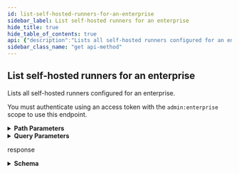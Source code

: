 ```yaml
---
id: list-self-hosted-runners-for-an-enterprise
sidebar_label: List self-hosted runners for an enterprise
hide_title: true
hide_table_of_contents: true
api: {"description":"Lists all self-hosted runners configured for an enterprise.\n\nYou must authenticate using an access token with the `admin:enterprise` scope to use this endpoint.","externalDocs":{"description":"API method documentation","url":"https://docs.github.com/rest/reference/enterprise-admin#list-self-hosted-runners-for-an-enterprise"},"operationId":"enterprise-admin/list-self-hosted-runners-for-enterprise","parameters":[{"description":"The slug version of the enterprise name. You can also substitute this value with the enterprise id.","in":"path","name":"enterprise","required":true,"schema":{"type":"string"}},{"description":"Results per page (max 100).","in":"query","name":"per_page","schema":{"default":30,"type":"integer"}},{"description":"Page number of the results to fetch.","in":"query","name":"page","schema":{"default":1,"type":"integer"}}],"responses":{"200":{"content":{"application/json":{"examples":{"default":{"value":{"runners":[{"busy":true,"id":23,"labels":[{"id":5,"name":"self-hosted","type":"read-only"},{"id":7,"name":"X64","type":"read-only"},{"id":11,"name":"Linux","type":"read-only"}],"name":"linux_runner","os":"linux","status":"online"},{"busy":false,"id":24,"labels":[{"id":5,"name":"self-hosted","type":"read-only"},{"id":7,"name":"X64","type":"read-only"},{"id":20,"name":"macOS","type":"read-only"},{"id":21,"name":"no-gpu","type":"custom"}],"name":"mac_runner","os":"macos","status":"offline"}],"total_count":2}}},"schema":{"properties":{"runners":{"items":{"description":"A self hosted runner","properties":{"busy":{"type":"boolean"},"id":{"description":"The id of the runner.","example":5,"type":"integer"},"labels":{"items":{"properties":{"id":{"description":"Unique identifier of the label.","type":"integer"},"name":{"description":"Name of the label.","type":"string"},"type":{"description":"The type of label. Read-only labels are applied automatically when the runner is configured.","enum":["read-only","custom"],"type":"string"}},"type":"object"},"type":"array"},"name":{"description":"The name of the runner.","example":"iMac","type":"string"},"os":{"description":"The Operating System of the runner.","example":"macos","type":"string"},"status":{"description":"The status of the runner.","example":"online","type":"string"}},"required":["id","name","os","status","busy","labels"],"title":"Self hosted runners","type":"object"},"type":"array"},"total_count":{"type":"number"}},"type":"object"}}},"description":"response","headers":{"Link":{"example":"<https://api.github.com/resource?page=2>; rel=\"next\", <https://api.github.com/resource?page=5>; rel=\"last\"","schema":{"type":"string"}}}}},"tags":["enterprise-admin"],"x-github":{"category":"enterprise-admin","enabledForGitHubApps":false,"githubCloudOnly":false,"previews":[],"subcategory":"actions"},"method":"get","path":"/enterprises/{enterprise}/actions/runners","servers":[{"url":"https://api.github.com"}],"info":{"contact":{"name":"Support","url":"https://support.github.com/contact"},"description":"GitHub's v3 REST API.","license":{"name":"MIT","url":"https://spdx.org/licenses/MIT"},"termsOfService":"https://docs.github.com/articles/github-terms-of-service","title":"GitHub v3 REST API","version":"1.1.4","x-apisguru-categories":["collaboration","developer_tools"],"x-logo":{"url":"https://twitter.com/github/profile_image?size=original"},"x-origin":[{"format":"openapi","url":"https://raw.githubusercontent.com/github/rest-api-description/main/descriptions/api.github.com/api.github.com.json","version":"3.0"}],"x-providerName":"github.com"},"postman":{"name":"List self-hosted runners for an enterprise","description":{"content":"Lists all self-hosted runners configured for an enterprise.\n\nYou must authenticate using an access token with the `admin:enterprise` scope to use this endpoint.","type":"text/plain"},"url":{"path":["enterprises",":enterprise","actions","runners"],"host":["{{baseUrl}}"],"query":[{"disabled":false,"description":{"content":"Results per page (max 100).","type":"text/plain"},"key":"per_page","value":""},{"disabled":false,"description":{"content":"Page number of the results to fetch.","type":"text/plain"},"key":"page","value":""}],"variable":[{"disabled":false,"description":{"content":"(Required) The slug version of the enterprise name. You can also substitute this value with the enterprise id.","type":"text/plain"},"type":"any","value":"","key":"enterprise"}]},"header":[{"key":"Accept","value":"application/json"}],"method":"GET"}}
sidebar_class_name: "get api-method"
---
```



## List self-hosted runners for an enterprise



Lists all self-hosted runners configured for an enterprise.

You must authenticate using an access token with the `admin:enterprise` scope to use this endpoint.

<details style={{"marginBottom":"1rem"}}><summary style={{}}><strong>Path Parameters</strong></summary><div><ul><ParamsItem className={"paramsItem"} param={{"description":"The slug version of the enterprise name. You can also substitute this value with the enterprise id.","in":"path","name":"enterprise","required":true,"schema":{"type":"string"}}}></ParamsItem></ul></div></details><details style={{"marginBottom":"1rem"}}><summary style={{}}><strong>Query Parameters</strong></summary><div><ul><ParamsItem className={"paramsItem"} param={{"description":"Results per page (max 100).","in":"query","name":"per_page","schema":{"default":30,"type":"integer"}}}></ParamsItem><ParamsItem className={"paramsItem"} param={{"description":"Page number of the results to fetch.","in":"query","name":"page","schema":{"default":1,"type":"integer"}}}></ParamsItem></ul></div></details><div><ApiTabs><TabItem label={"200"} value={"200"}><div>

response

</div><div><details style={{}}><summary style={{"textAlign":"left"}}><strong>Schema</strong></summary><div style={{"textAlign":"left","marginLeft":"1rem"}}></div><ul style={{"marginLeft":"1rem"}}><SchemaItem collapsible={true} className={"schemaItem"}><details style={{}}><summary style={{}}><strong>runners</strong><span style={{"opacity":"0.6"}}> object[]</span></summary><div style={{"marginLeft":"1rem"}}><ul><SchemaItem collapsible={false} name={"busy"} required={true} schemaDescription={undefined} schemaName={"boolean"} qualifierMessage={undefined}></SchemaItem><SchemaItem collapsible={false} name={"id"} required={true} schemaDescription={"The id of the runner."} schemaName={"integer"} qualifierMessage={undefined}></SchemaItem><SchemaItem collapsible={true} className={"schemaItem"}><details style={{}}><summary style={{}}><strong>labels</strong><span style={{"opacity":"0.6"}}> object[]</span><strong style={{"fontSize":"var(--ifm-code-font-size)","color":"var(--openapi-required)"}}> required</strong></summary><div style={{"marginLeft":"1rem"}}><ul><SchemaItem collapsible={false} name={"id"} required={false} schemaDescription={"Unique identifier of the label."} schemaName={"integer"} qualifierMessage={undefined}></SchemaItem><SchemaItem collapsible={false} name={"name"} required={false} schemaDescription={"Name of the label."} schemaName={"string"} qualifierMessage={undefined}></SchemaItem><SchemaItem collapsible={false} name={"type"} required={false} schemaDescription={"The type of label. Read-only labels are applied automatically when the runner is configured."} schemaName={"string"} qualifierMessage={"**Possible values:** [`read-only`, `custom`]"}></SchemaItem></ul></div></details></SchemaItem><SchemaItem collapsible={false} name={"name"} required={true} schemaDescription={"The name of the runner."} schemaName={"string"} qualifierMessage={undefined}></SchemaItem><SchemaItem collapsible={false} name={"os"} required={true} schemaDescription={"The Operating System of the runner."} schemaName={"string"} qualifierMessage={undefined}></SchemaItem><SchemaItem collapsible={false} name={"status"} required={true} schemaDescription={"The status of the runner."} schemaName={"string"} qualifierMessage={undefined}></SchemaItem></ul></div></details></SchemaItem><SchemaItem collapsible={false} name={"total_count"} required={false} schemaDescription={undefined} schemaName={"number"} qualifierMessage={undefined}></SchemaItem></ul></details></div></TabItem></ApiTabs></div>
      